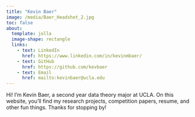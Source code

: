 ```yaml
---
title: "Kevin Baer"
image: /media/Baer_Headshot_2.jpg
toc: false
about: 
  template: jolla
  image-shape: rectangle
  links:
    - text: LinkedIn
      href: https://www.linkedin.com/in/kevinmbaer/
    - text: GitHub
      href: https://github.com/kevbaer
    - text: Email
      href: mailto:kevinbaer@ucla.edu
---
```


Hi! I'm Kevin Baer, a second year data theory major at UCLA. On this website, you'll find my research projects, competition papers, resume, and other fun things. Thanks for stopping by!
